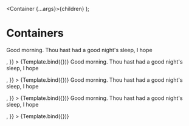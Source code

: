 

<Meta title="Container" component={Container} />

  <Container {...args}>{children}</Container>
);

# Containers

<Canvas>
  <Story
    name="Container Centered"
    args={{
      title: "Container Centered",
      isCentered: true,
      children: <p>Good morning. Thou hast had a good night's sleep, I hope</p>,
    }}
  >
    {Template.bind({})}
  </Story>
</Canvas>

<Canvas>
  <Story
    name="Container Dark"
    args={{
      title: "Container Dark",
      isDark: true,
      children: <p>Good morning. Thou hast had a good night's sleep, I hope</p>,
    }}
  >
    {Template.bind({})}
  </Story>
</Canvas>

<Canvas>
  <Story
    name="Container Rounded"
    args={{
      isRounded: true,
      children: <p>Good morning. Thou hast had a good night's sleep, I hope</p>,
    }}
  >
    {Template.bind({})}
  </Story>
</Canvas>

<Canvas>
  <Story
    name="Container Rounded Dark"
    args={{
      isDark: true,
      children: <p>Good morning. Thou hast had a good night's sleep, I hope</p>,
    }}
  >
    {Template.bind({})}
  </Story>
</Canvas>
